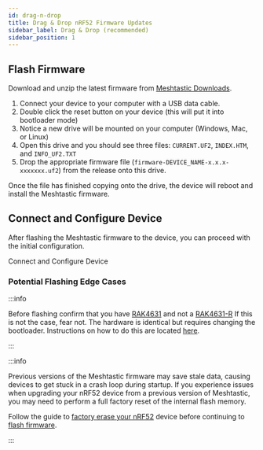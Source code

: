 ```yaml
---
id: drag-n-drop
title: Drag & Drop nRF52 Firmware Updates
sidebar_label: Drag & Drop (recommended)
sidebar_position: 1
---
```



## Flash Firmware

Download and unzip the latest firmware from [Meshtastic Downloads](https://meshtastic.org/downloads).

1. Connect your device to your computer with a USB data cable.
2. Double click the reset button on your device (this will put it into bootloader mode)
3. Notice a new drive will be mounted on your computer (Windows, Mac, or Linux)
4. Open this drive and you should see three files: `CURRENT.UF2`, `INDEX.HTM`, and `INFO_UF2.TXT`
5. Drop the appropriate firmware file (`firmware-DEVICE_NAME-x.x.x-xxxxxxx.uf2`) from the release onto this drive.

Once the file has finished copying onto the drive, the device will reboot and install the Meshtastic firmware.

## Connect and Configure Device

After flashing the Meshtastic firmware to the device, you can proceed with the initial configuration.

<div className="indexCtasBody">
  <Link
    className={"button button--outline button--lg cta--button"}
    to={"/docs/getting-started/initial-config"}
  >
    Connect and Configure Device
  </Link>
</div>

### Potential Flashing Edge Cases

:::info

Before flashing confirm that you have [RAK4631](https://docs.rakwireless.com/Product-Categories/WisBlock/RAK4631/) and not a [RAK4631-R](https://docs.rakwireless.com/Product-Categories/WisBlock/RAK4631-R/) If this is not the case, fear not. The hardware is identical but requires changing the bootloader. Instructions on how to do this are located [here](/docs/getting-started/flashing-firmware/nrf52/convert-rak4631r).

:::

:::info

Previous versions of the Meshtastic firmware may save stale data, causing devices to get stuck in a crash loop during startup. If you experience issues when upgrading your nRF52 device from a previous version of Meshtastic, you may need to perform a full factory reset of the internal flash memory.

Follow the guide to [factory erase your nRF52](/docs/getting-started/flashing-firmware/nrf52/nrf52-erase) device before continuing to [flash firmware](#flash-firmware).

:::
